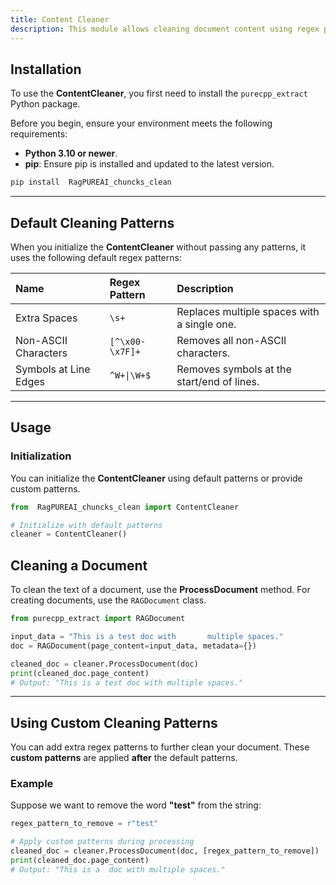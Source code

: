 ```yaml
---
title: Content Cleaner
description: This module allows cleaning document content using regex patterns, removing unwanted characters, extra whitespace, or other artifacts before further processing.
---
```


## Installation

To use the **ContentCleaner**, you first need to install the `purecpp_extract` Python package.

Before you begin, ensure your environment meets the following requirements:

- **Python 3.10 or newer**.
- **pip**: Ensure pip is installed and updated to the latest version.

```bash
pip install  RagPUREAI_chuncks_clean
```

---

## Default Cleaning Patterns

When you initialize the **ContentCleaner** without passing any patterns, it uses the following default regex patterns:

| Name                       | Regex Pattern             | Description                                  |
|:---------------------------|:--------------------------|:---------------------------------------------|
| Extra Spaces               | `\s+`                     | Replaces multiple spaces with a single one.  |
| Non-ASCII Characters       | `[^\x00-\x7F]+`           | Removes all non-ASCII characters.            |
| Symbols at Line Edges      | `^W+\|\W+$`               | Removes symbols at the start/end of lines.    |

---

## Usage

### Initialization

You can initialize the **ContentCleaner** using default patterns or provide custom patterns.

```python
from  RagPUREAI_chuncks_clean import ContentCleaner

# Initialize with default patterns
cleaner = ContentCleaner()
```

## Cleaning a Document

To clean the text of a document, use the **ProcessDocument** method. For creating documents, use the `RAGDocument` class.

```python
from purecpp_extract import RAGDocument

input_data = "This is a test doc with       multiple spaces."
doc = RAGDocument(page_content=input_data, metadata={})

cleaned_doc = cleaner.ProcessDocument(doc)
print(cleaned_doc.page_content)
# Output: "This is a test doc with multiple spaces."
```

---

## Using Custom Cleaning Patterns

You can add extra regex patterns to further clean your document. These **custom patterns** are applied **after** the default patterns.

### Example

Suppose we want to remove the word **"test"** from the string:

```python
regex_pattern_to_remove = r"test"

# Apply custom patterns during processing
cleaned_doc = cleaner.ProcessDocument(doc, [regex_pattern_to_remove])
print(cleaned_doc.page_content)
# Output: "This is a  doc with multiple spaces."
```



